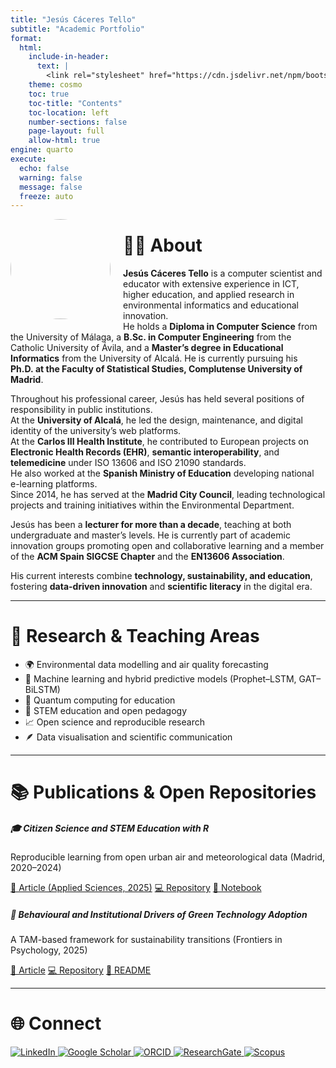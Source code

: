 ```yaml
---
title: "Jesús Cáceres Tello"
subtitle: "Academic Portfolio"
format:
  html:
    include-in-header:
      text: |
        <link rel="stylesheet" href="https://cdn.jsdelivr.net/npm/bootstrap-icons@1.10.5/font/bootstrap-icons.css">
    theme: cosmo
    toc: true
    toc-title: "Contents"
    toc-location: left
    number-sections: false
    page-layout: full
    allow-html: true
engine: quarto
execute:
  echo: false
  warning: false
  message: false
  freeze: auto
---
```



![](images/profile.jpg){width="160" style="border-radius:50%;float:left;margin-right:20px;margin-bottom:10px;"}


# 👨‍🏫 About

<div class="intro-block">

**Jesús Cáceres Tello** is a computer scientist and educator with extensive experience in ICT, higher education, and applied research in environmental informatics and educational innovation.  
He holds a **Diploma in Computer Science** from the University of Málaga, a **B.Sc. in Computer Engineering** from the Catholic University of Ávila, and a **Master’s degree in Educational Informatics** from the University of Alcalá. He is currently pursuing his **Ph.D. at the Faculty of Statistical Studies, Complutense University of Madrid**.

Throughout his professional career, Jesús has held several positions of responsibility in public institutions.  
At the **University of Alcalá**, he led the design, maintenance, and digital identity of the university’s web platforms.  
At the **Carlos III Health Institute**, he contributed to European projects on **Electronic Health Records (EHR)**, **semantic interoperability**, and **telemedicine** under ISO 13606 and ISO 21090 standards.  
He also worked at the **Spanish Ministry of Education** developing national e-learning platforms.  
Since 2014, he has served at the **Madrid City Council**, leading technological projects and training initiatives within the Environmental Department.

Jesús has been a **lecturer for more than a decade**, teaching at both undergraduate and master’s levels. He is currently part of academic innovation groups promoting open and collaborative learning and a member of the **ACM Spain SIGCSE Chapter** and the **EN13606 Association**.

His current interests combine **technology, sustainability, and education**, fostering **data-driven innovation** and **scientific literacy** in the digital era.

</div>

---

# 🔬 Research & Teaching Areas

- 🌍 Environmental data modelling and air quality forecasting  
- 🤖 Machine learning and hybrid predictive models (Prophet–LSTM, GAT–BiLSTM)  
- 🧠 Quantum computing for education  
- 🧩 STEM education and open pedagogy  
- 📈 Open science and reproducible research  
- 🪶 Data visualisation and scientific communication  

---

# 📚 Publications & Open Repositories

```{=html}
<div class="row g-4">

  <div class="col-md-6">
    <div class="card shadow-sm border-0 p-3 h-100">
      <div class="card-body">
        <h5 class="card-title">🎓 Citizen Science and STEM Education with R</h5>
        <p class="card-text">
          Reproducible learning from open urban air and meteorological data (Madrid, 2020–2024)
        </p>
        <p>
          <a href="https://jcaceres-academic.github.io/OpenUrbanAirandMeteorological/" target="_blank" class="btn btn-primary btn-sm">📄 Article (Applied Sciences, 2025)</a>
          <a href="https://github.com/jcaceres-academic/OpenUrbanAirandMeteorological" target="_blank" class="btn btn-info btn-sm">💻 Repository</a>
          <a href="https://jcaceres-academic.github.io/OpenUrbanAirandMeteorological/docs/notebooks/summary.html" target="_blank" class="btn btn-success btn-sm">📘 Notebook</a>
        </p>
      </div>
    </div>
  </div>

  <div class="col-md-6">
    <div class="card shadow-sm border-0 p-3 h-100">
      <div class="card-body">
        <h5 class="card-title">🌱 Behavioural and Institutional Drivers of Green Technology Adoption</h5>
        <p class="card-text">
          A TAM-based framework for sustainability transitions (Frontiers in Psychology, 2025)
        </p>
        <p>
          <a href="#" target="_blank" class="btn btn-primary btn-sm">📄 Article</a>
          <a href="https://github.com/jcaceres-academic/GreenTechnologyAdoption" target="_blank" class="btn btn-info btn-sm">💻 Repository</a>
          <a href="#" target="_blank" class="btn btn-success btn-sm">📘 README</a>
        </p>
      </div>
    </div>
  </div>

</div>
```
---

# 🌐 Connect

```{=html}
<div class="footer-icons">
  <a href="https://www.linkedin.com/in/cacerestj/" title="Linkedin" target="_blank">
    <img src="images/linkedin.png" alt="LinkedIn">
  </a>
  <a href="https://scholar.google.es/citations?user=IHPgogMAAAAJ" title="Google Scholar" target="_blank">
    <img src="images/scholar.png" alt="Google Scholar">
  </a>
  <a href="https://orcid.org/0000-0003-0958-6688" title="Orcid" target="_blank">
    <img src="images/orcid.png" alt="ORCID">
  </a>
  <a href="https://www.researchgate.net/profile/Jesus-Tello" title="Researchgate" target="_blank">
    <img src="images/researchgate.png" alt="ResearchGate">
  </a>
  <a href="https://www.scopus.com/authid/detail.uri?authorId=TU_SCOPUS_ID" target="_blank">
    <img src="images/scopus.png" alt="Scopus">
  </a>
</div>

```

